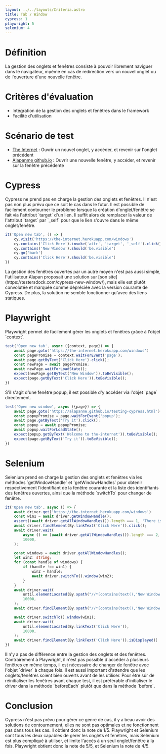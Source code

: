 ```yaml
---
layout: ../../layouts/Criteria.astro
title: Tab / Window
cypress: 1
playwright: 5
selenium: 4
---
```



# Définition

La gestion des onglets et fenêtres consiste à pouvoir librement naviguer dans le navigateur, mpême en cas de redirection vers un nouvel onglet ou de l'ouverture d'une nouvelle fenêtre.

# Critères d'évaluation

- Intégration de la gestion des onglets et fenêtres dans le framework
- Facilité d'utilisation

# Scénario de test

- [The Internet](https://the-internet.herokuapp.com/windows) : Ouvrir un nouvel onglet, y accéder, et revenir sur l'onglet précédent
- [Alapanme github.io](https://alapanme.github.io/testing-cypress.html) : Ouvrir une nouvelle fenêtre, y accéder, et revenir sur la fenêtre précédente

# Cypress

<ThumbDownAlert>
    Cypress ne prend pas en charge la gestion des onglets et fenêtres. Il n'est pas non plus prévu que ce soit le cas dans le futur.
</ThumbDownAlert>
<ThumbUpAlert>
    Il est possible de facilement contourner le problème lorsque la création d'onglet/fenêtre se fait via l'attribut `target` d'un lien.
    Il suffit alors de remplacer la valeur de l'attribut `target` par `_self` pour que le lien s'ouvre dans le même onglet/fenêtre.
</ThumbUpAlert>

```ts
it('Open new tab', () => {
    cy.visit('https://the-internet.herokuapp.com/windows')
    cy.contains('Click Here').invoke('attr', 'target', '_self').click()
    cy.contains('New Window').should('be.visible')
    cy.go('back')
    cy.contains('Click Here').should('be.visible')
})
```

<ThumbDownAlert>
    La gestion des fenêtres ouvertes par un autre moyen n'est pas aussi simple, l'utilisateur Alapan proposait une solution sur [son site](https://testersdock.com/cypress-new-window/), mais elle est plutôt convolutée et marquée comme dépréciée avec la version courante de Cypress.
    De plus, la solution ne semble fonctionner qu'avec des liens statiques.
</ThumbDownAlert>


# Playwright

<ThumbUpAlert>
    Playwright permet de facilement gérer les onglets et fenêtres grâce à l'objet `context`.
</ThumbUpAlert>

```ts
test('Open new tab', async ({context, page}) => {
    await page.goto('https://the-internet.herokuapp.com/windows')
    const pagePromise = context.waitForEvent('page');
    await page.getByText('Click Here').click();
    const newPage = await pagePromise;
    await newPage.waitForLoadState();
    expect(newPage.getByText('New Window')).toBeVisible();
    expect(page.getByText('Click Here')).toBeVisible();
})
```

<ThumbUpAlert>
    S'il s'agit d'une fenêtre popup, il est possible d'y accéder via l'objet `page` directement.
</ThumbUpAlert>

```ts
test('Open new window', async ({page}) => {
    await page.goto('https://alapanme.github.io/testing-cypress.html')
    const popupPromise = page.waitForEvent('popup');
    await page.getByText('Try it').click();
    const popup = await popupPromise;
    await popup.waitForLoadState();
    expect(popup.getByText('Welcome to the-internet')).toBeVisible();
    expect(page.getByText('Try it')).toBeVisible();        
})
```

# Selenium

<ThumbUpAlert>
    Selenium prend en charge la gestion des onglets et fenêtres via les méthodes `getWindowHandle` et `getWindowHandles` pour obtenir respectivement l'identifiant de la fenêtre courante et la liste des identifiants des fenêtres ouvertes, ainsi que la méthode `switchTo` pour changer de fenêtre.
</ThumbUpAlert>

```ts
it('Open new tab', async () => {
    await driver.get('https://the-internet.herokuapp.com/windows')
    const win1 = await driver.getWindowHandle();
    assert((await driver.getAllWindowHandles()).length === 1, 'There is more than one window');
    await driver.findElement(By.linkText('Click Here')).click();
    await driver.wait(
        async () => (await driver.getAllWindowHandles()).length === 2,
        10000,
    );

    const windows = await driver.getAllWindowHandles();
    let win2: string;
    for (const handle of windows) {
        if (handle !== win1) {
            win2 = handle;
            await driver.switchTo().window(win2);
        }
    }
    await driver.wait(
        until.elementLocated(By.xpath("//*[contains(text(),'New Window')]")),
        10000,
    );
    await driver.findElement(By.xpath("//*[contains(text(),'New Window')]")).isDisplayed(),

    await driver.switchTo().window(win1);
    await driver.wait(
        until.elementLocated(By.linkText('Click Here')),
        10000,
    );
    await driver.findElement(By.linkText('Click Here')).isDisplayed()
})
```

<ThumbUpAlert>
    Il n'y a pas de différence entre la gestion des onglets et des fenêtres.
</ThumbUpAlert>

<ThumbDownAlert>
    Contrairement à Playwright, il n'est pas possible d'accéder à plusieurs fenêtres en même temps, il est nécessaire de changer de fenêtre avec l'objet `driver` à chaque fois.
    Il est aussi important d'attendre que les onglets/fenêtres soient bien ouverts avant de les utiliser.
</ThumbDownAlert>

<ThumbInfoAlert>
    Pour être sûr de réinitialiser les fenêtres avant chaque test, il est préférable d'initialiser le driver dans la méthode `beforeEach` plutôt que dans la méthode `before`.
</ThumbInfoAlert>

# Conclusion

Cypress n'est pas prévu pour gérer ce genre de cas, il y a beau avoir des solutions de contournement, elles ne sont pas optimales et ne fonctionnent pas dans tous les cas. Il obtient donc la note de 1/5.
Playwright et Selenium sont tous les deux capables de gérer les onglets et fenêtres, mais Selenium est plus compliqué à utiliser, et limite l'accès à un seul onglet/fenêtre à la fois.
Playwright obtient donc la note de 5/5, et Selenium la note de 4/5.